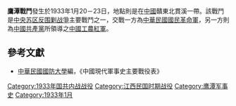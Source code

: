 {{Infobox Military Conflict|
campaign=|
image=|
caption=|
partof=[[中央苏区反围剿战爭|中央苏区反围剿战爭]]|
conflict=鷹潭戰鬥|
date=1933年1月20－23日|
place=[[中國|中國]]贛東北貫溪|
result=兩度激戰於鷹潭及貫溪，雙方均有傷亡|
combatant1=中華民國國民革命軍6師、5師|
combatant2=紅軍31師| 
commander1=[[趙觀濤|趙觀濤]]、[[葛旅翁|葛旅翁]]|
commander2=[[朱德|朱德]]|
strength1=|
strength2=|
casualties1=|
casualties2=|
}}
'''鷹潭戰鬥'''發生於1933年1月20－23日，地點則是在[[中國|中國]]贛東北貫溪一帶。該戰鬥是[[中央苏区反围剿战爭|中央苏区反围剿战爭]]主要戰鬥之一，交戰一方為[[中華民國|中華民國]][[國民革命軍|國民革命軍]]，另一方則為[[中國共產黨|中國共產黨]]所領導之[[中國工農紅軍|中國工農紅軍]]。

==參考文獻==
*[[中華民國|中華民國]][[國防大學_(臺灣)|國防大學]]編，《中國現代軍事史主要戰役表》

{{第一次国共内战}}
[[Category:1933年国共内战战役|Category:1933年国共内战战役]]
[[Category:江西民国时期战役|Category:江西民国时期战役]]
[[Category:鹰潭军事史|Category:鹰潭军事史]]
[[Category:1933年1月|Category:1933年1月]]